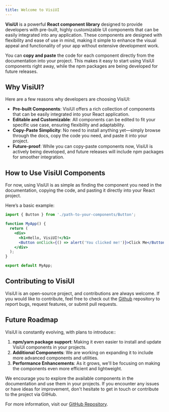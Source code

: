 ```yaml
---
title: Welcome to VisiUI
---
```


**VisiUI** is a powerful **React component library** designed to provide developers with pre-built, highly customizable UI components that can be easily integrated into any application. These components are designed with flexibility and ease of use in mind, making it simple to enhance the visual appeal and functionality of your app without extensive development work.

You can **copy and paste** the code for each component directly from the documentation into your project. This makes it easy to start using VisiUI components right away, while the npm packages are being developed for future releases.

## Why VisiUI?

Here are a few reasons why developers are choosing VisiUI:

- **Pre-built Components**: VisiUI offers a rich collection of components that can be easily integrated into your React application.
- **Editable and Customizable**: All components can be edited to fit your specific use case, ensuring flexibility and adaptability.
- **Copy-Paste Simplicity**: No need to install anything yet—simply browse through the docs, copy the code you need, and paste it into your project.
- **Future-proof**: While you can copy-paste components now, VisiUI is actively being developed, and future releases will include npm packages for smoother integration.
  
## How to Use VisiUI Components

For now, using VisiUI is as simple as finding the component you need in the documentation, copying the code, and pasting it directly into your React project.

Here’s a basic example:

```jsx
import { Button } from './path-to-your-components/Button';

function MyApp() {
  return (
    <div>
      <h1>Hello, VisiUI!</h1>
      <Button onClick={() => alert('You clicked me!')}>Click Me</Button>
    </div>
  );
}

export default MyApp;
```

## Contributing to VisiUI

VisiUI is an open-source project, and contributions are always welcome. If you would like to contribute, feel free to check out the [Github](https://github.com/VisiUI/components) repository to report bugs, request features, or submit pull requests.

## Future Roadmap

VisiUI is constantly evolving, with plans to introduce::

1. **npm/yarn package support**: Making it even easier to install and update VisiUI components in your projects.
2. **Additional Components**: We are working on expanding it to include more advanced components and utilities.
3. **Performance Enhancements**: As it grows, we'll be focusing on making the components even more efficient and lightweight.

We encourage you to explore the available components in the documentation and use them in your projects. If you encounter any issues or have ideas for improvement, don't hesitate to get in touch or contribute to the project via GitHub.

For more information, visit our [GitHub Repository](https://github.com/VisiUI/components).